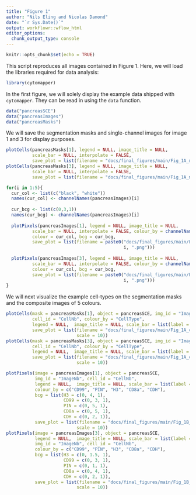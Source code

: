 ```yaml
---
title: "Figure 1"
author: "Nils Eling and Nicolas Damond"
date: "`r Sys.Date()`"
output: workflowr::wflow_html
editor_options:
  chunk_output_type: console
---
```


```r
knitr::opts_chunk$set(echo = TRUE)
```

This script reproduces all images contained in Figure 1.
Here, we will load the libraries required for data analysis:

```r
library(cytomapper)
```

In the first figure, we will solely display the example data shipped with `cytomapper`.
They can be read in using the `data` function.

```r
data("pancreasSCE")
data("pancreasImages")
data("pancreasMasks")
```

We will save the segmentation masks and single-channel images for image 1 and 3 for display purposes.

```r
plotCells(pancreasMasks[1], legend = NULL, image_title = NULL, 
          scale_bar = NULL, interpolate = FALSE, 
          save_plot = list(filename = "docs/final_figures/main/Fig_1A_mask1.png"))
plotCells(pancreasMasks[3], legend = NULL, image_title = NULL, 
          scale_bar = NULL, interpolate = FALSE, 
          save_plot = list(filename = "docs/final_figures/main/Fig_1A_mask2.png"))

for(i in 1:5){
  cur_col <- list(c("black", "white"))
  names(cur_col) <- channelNames(pancreasImages)[i]
  
  cur_bcg <- list(c(0,3,1))
  names(cur_bcg) <- channelNames(pancreasImages)[i]
  
  plotPixels(pancreasImages[1], legend = NULL, image_title = NULL, 
          scale_bar = NULL, interpolate = FALSE, colour_by = channelNames(pancreasImages)[i],
          colour = cur_col, bcg = cur_bcg,
          save_plot = list(filename = paste0("docs/final_figures/main/Fig_1B_img1_ch", 
                                             i, ".png")))
  
  plotPixels(pancreasImages[3], legend = NULL, image_title = NULL, 
          scale_bar = NULL, interpolate = FALSE, colour_by = channelNames(pancreasImages)[i],
          colour = cur_col, bcg = cur_bcg,
          save_plot = list(filename = paste0("docs/final_figures/main/Fig_1B_img2_ch", 
                                             i, ".png")))
}
```

We will next visualize the example cell-types on the segmentation masks and the composite images of 5 colours.

```r
plotCells(mask = pancreasMasks[1], object = pancreasSCE, img_id = "ImageNb", 
          cell_id = "CellNb", colour_by = "CellType",  
          legend = NULL,  image_title = NULL, scale_bar = list(label = "", lwidth = 5),
          save_plot = list(filename = "docs/final_figures/main/Fig_1A_celltype1.png",
                           scale = 10))
plotCells(mask = pancreasMasks[3], object = pancreasSCE, img_id = "ImageNb", 
          cell_id = "CellNb", colour_by = "CellType", 
          legend = NULL,  image_title = NULL, scale_bar = list(label = "", lwidth = 5),
          save_plot = list(filename = "docs/final_figures/main/Fig_1A_celltype2.png",
                           scale = 10))

plotPixels(image = pancreasImages[1], object = pancreasSCE,
           img_id = "ImageNb", cell_id = "CellNb", 
           legend = NULL,  image_title = NULL, scale_bar = list(label = "", lwidth = 5),
           colour_by = c("CD99", "PIN", "H3", "CD8a", "CDH"),
           bcg = list(H3 = c(0, 4, 1),
                      CD99 = c(0, 3, 1),
                      PIN = c(0, 5, 1),
                      CD8a = c(0, 5, 1),
                      CDH = c(0, 2, 1)),
           save_plot = list(filename = "docs/final_figures/main/Fig_1B_composite1.png",
                           scale = 10))
plotPixels(image = pancreasImages[3], object = pancreasSCE,
           legend = NULL,  image_title = NULL, scale_bar = list(label = "", lwidth = 5),
           img_id = "ImageNb", cell_id = "CellNb", 
           colour_by = c("CD99", "PIN", "H3", "CD8a", "CDH"),
           bcg = list(H3 = c(0, 1.5, 1),
                      CD99 = c(0, 3, 1),
                      PIN = c(0, 1, 1),
                      CD8a = c(0, 4, 1),
                      CDH = c(0, 2, 1)),
           save_plot = list(filename = "docs/final_figures/main/Fig_1B_composite2.png",
                           scale = 10))
```
